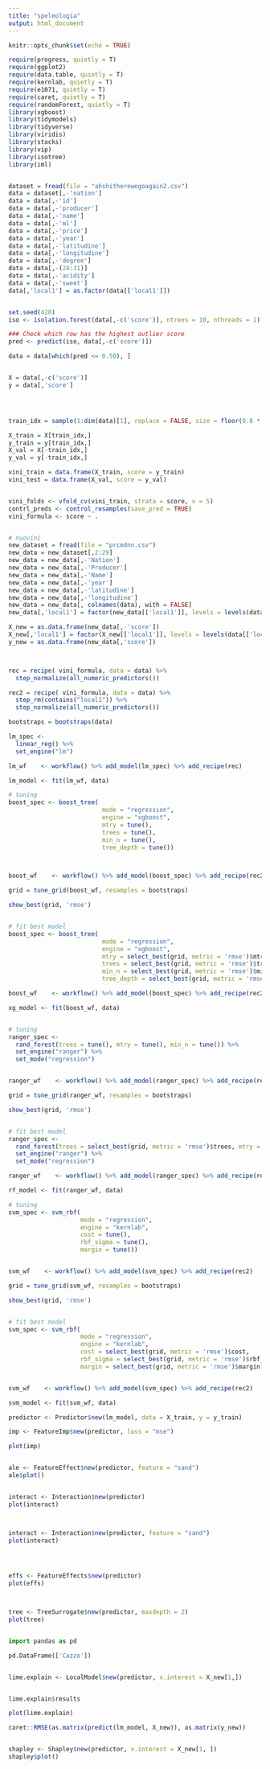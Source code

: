 ---
title: "speleologia"
output: html_document
---

```{r setup, include=FALSE}
knitr::opts_chunk$set(echo = TRUE)
```

```{r}

require(progress, quietly = T)
require(ggplot2)
require(data.table, quietly = T)
require(kernlab, quietly = T)
require(e1071, quietly = T)
require(caret, quietly = T)
require(randomForest, quietly = T)
library(xgboost)
library(tidymodels)
library(tidyverse)
library(viridis)
library(stacks)
library(vip)
library(isotree)
library(iml)


dataset = fread(file = "ahshitherewegoagain2.csv")
data = dataset[,-'nation']
data = data[,-'id']
data = data[,-'producer']
data = data[,-'name']
data = data[,-'ml']
data = data[,-'price']
data = data[,-'year']
data = data[,-'latitudine']
data = data[,-'longitudine']
data = data[,-'degree']
data = data[,-(24:31)]
data = data[,-'acidity']
data = data[,-'sweet']
data[,'local1'] = as.factor(data[['local1']])


set.seed(420)
iso <- isolation.forest(data[,-c('score')], ntrees = 10, nthreads = 1)

### Check which row has the highest outlier score
pred <- predict(iso, data[,-c('score')])

data = data[which(pred <= 0.50), ]


X = data[,-c('score')]
y = data[,'score']




train_idx = sample(1:dim(data)[1], replace = FALSE, size = floor(0.8 * dim(data)[1]))

X_train = X[train_idx,]
y_train = y[train_idx,]
X_val = X[-train_idx,]
y_val = y[-train_idx,]

vini_train = data.frame(X_train, score = y_train)
vini_test = data.frame(X_val, score = y_val)


vini_folds <- vfold_cv(vini_train, strata = score, v = 5)
contrl_preds <- control_resamples(save_pred = TRUE)
vini_formula <- score ~ .


# nuovini
new_dataset = fread(file = "prcmdnn.csv")
new_data = new_dataset[,2:29]
new_data = new_data[,-'Nation']
new_data = new_data[,-'Producer']
new_data = new_data[,-'Name']
new_data = new_data[,-'year']
new_data = new_data[,-'latitudine']
new_data = new_data[,-'longitudine']
new_data = new_data[, colnames(data), with = FALSE]
new_data[,'local1'] = factor(new_data[['local1']], levels = levels(data[['local1']]))

X_new = as.data.frame(new_data[,-'score'])
X_new[,'local1'] = factor(X_new[['local1']], levels = levels(data[['local1']]))
y_new = as.data.frame(new_data[,'score'])



rec = recipe( vini_formula, data = data) %>%
  step_normalize(all_numeric_predictors())

rec2 = recipe( vini_formula, data = data) %>%
  step_rm(contains("local1")) %>%
  step_normalize(all_numeric_predictors())

bootstraps = bootstraps(data)

```










```{r linear}

lm_spec <-
  linear_reg() %>% 
  set_engine("lm")

lm_wf    <- workflow() %>% add_model(lm_spec) %>% add_recipe(rec)

lm_model <- fit(lm_wf, data)


```



```{r xgboost}


# tuning
boost_spec <- boost_tree(
                          mode = "regression",
                          engine = "xgboost",
                          mtry = tune(),
                          trees = tune(),
                          min_n = tune(),
                          tree_depth = tune())



boost_wf    <- workflow() %>% add_model(boost_spec) %>% add_recipe(rec2)

grid = tune_grid(boost_wf, resamples = bootstraps)

show_best(grid, 'rmse')


# fit best model
boost_spec <- boost_tree(
                          mode = "regression",
                          engine = "xgboost",
                          mtry = select_best(grid, metric = 'rmse')$mtry,
                          trees = select_best(grid, metric = 'rmse')$trees,
                          min_n = select_best(grid, metric = 'rmse')$min_n,
                          tree_depth = select_best(grid, metric = 'rmse')$tree_depth)

boost_wf    <- workflow() %>% add_model(boost_spec) %>% add_recipe(rec2)

xg_model <- fit(boost_wf, data)



```


```{r random forest}

# tuning
ranger_spec <-
  rand_forest(trees = tune(), mtry = tune(), min_n = tune()) %>%
  set_engine("ranger") %>%
  set_mode("regression")


ranger_wf    <- workflow() %>% add_model(ranger_spec) %>% add_recipe(rec)

grid = tune_grid(ranger_wf, resamples = bootstraps)

show_best(grid, 'rmse')


# fit best model
ranger_spec <-
  rand_forest(trees = select_best(grid, metric = 'rmse')$trees, mtry = select_best(grid, metric = 'rmse')$mtry, min_n = select_best(grid, metric = 'rmse')$min_n) %>%
  set_engine("ranger") %>%
  set_mode("regression")

ranger_wf    <- workflow() %>% add_model(ranger_spec) %>% add_recipe(rec)

rf_model <- fit(ranger_wf, data)


```

```{r radial svm}

# tuning
svm_spec <- svm_rbf(
                    mode = "regression",
                    engine = "kernlab",
                    cost = tune(),
                    rbf_sigma = tune(),
                    margin = tune())


svm_wf    <- workflow() %>% add_model(svm_spec) %>% add_recipe(rec2)

grid = tune_grid(svm_wf, resamples = bootstraps)

show_best(grid, 'rmse')


# fit best model
svm_spec <- svm_rbf(
                    mode = "regression",
                    engine = "kernlab",
                    cost = select_best(grid, metric = 'rmse')$cost,
                    rbf_sigma = select_best(grid, metric = 'rmse')$rbf_sigma,
                    margin = select_best(grid, metric = 'rmse')$margin)


svm_wf    <- workflow() %>% add_model(svm_spec) %>% add_recipe(rec2)

svm_model <- fit(svm_wf, data)

```





```{r}



predictor <- Predictor$new(lm_model, data = X_train, y = y_train)

imp <- FeatureImp$new(predictor, loss = "mse")

plot(imp)


ale <- FeatureEffect$new(predictor, feature = "sand")
ale$plot()


interact <- Interaction$new(predictor)
plot(interact)



interact <- Interaction$new(predictor, feature = "sand")
plot(interact)




effs <- FeatureEffects$new(predictor)
plot(effs)



tree <- TreeSurrogate$new(predictor, maxdepth = 2)
plot(tree)



```

```{python}

import pandas as pd

pd.DataFrame(['Cazzo'])



```




```{r}




lime.explain <- LocalModel$new(predictor, x.interest = X_new[1,])


lime.explain$results

plot(lime.explain)

caret::RMSE(as.matrix(predict(lm_model, X_new)), as.matrix(y_new))


shapley <- Shapley$new(predictor, x.interest = X_new[1, ])
shapley$plot()

```

